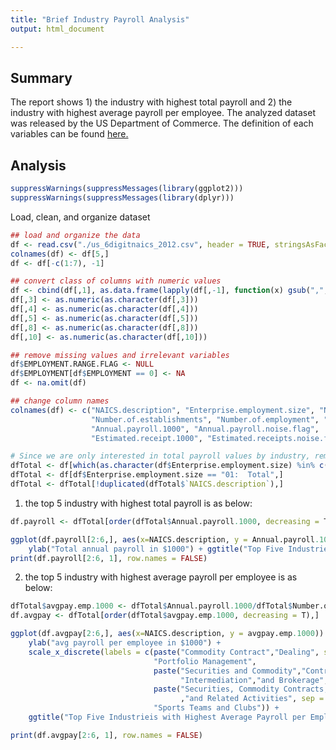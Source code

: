 ```yaml
---
title: "Brief Industry Payroll Analysis"
output: html_document

---
```


## Summary
The report shows 1) the industry with highest total payroll and 2) the industry with highest average payroll per employee. The analyzed dataset was released by the US Department of Commerce. The definition of each variables can be found [here.](http://www.census.gov/econ/susb/definitions.html)


## Analysis
```r
suppressWarnings(suppressMessages(library(ggplot2)))
suppressWarnings(suppressMessages(library(dplyr)))
```

Load, clean, and organize dataset

```r
## load and organize the data
df <- read.csv("./us_6digitnaics_2012.csv", header = TRUE, stringsAsFactors = FALSE, na.strings = c("", "NA"))
colnames(df) <- df[5,]
df <- df[-c(1:7), -1]

## convert class of columns with numeric values
df <- cbind(df[,1], as.data.frame(lapply(df[,-1], function(x) gsub(",", "", x))))
df[,3] <- as.numeric(as.character(df[,3]))
df[,4] <- as.numeric(as.character(df[,4]))
df[,5] <- as.numeric(as.character(df[,5]))
df[,8] <- as.numeric(as.character(df[,8]))
df[,10] <- as.numeric(as.character(df[,10]))

## remove missing values and irrelevant variables
df$EMPLOYMENT.RANGE.FLAG <- NULL
df$EMPLOYMENT[df$EMPLOYMENT == 0] <- NA
df <- na.omit(df)

## change column names
colnames(df) <- c("NAICS.description", "Enterprise.employment.size", "Number.of.firms", 
                  "Number.of.establishments", "Number.of.employment", "Employment.noise flag", 
                  "Annual.payroll.1000", "Annual.payroll.noise.flag", 
                  "Estimated.receipt.1000", "Estimated.receipts.noise.flag")

# Since we are only interested in total payroll values by industry, remove unnecessary values accordingly
dfTotal <- df[which(as.character(df$Enterprise.employment.size) %in% c("01:  Total")),]
dfTotal <- df[df$Enterprise.employment.size == "01:  Total",]
dfTotal <- dfTotal[!duplicated(dfTotal$`NAICS.description`),]
```

1) the top 5 industry with highest total payroll is as below:

```r
df.payroll <- dfTotal[order(dfTotal$Annual.payroll.1000, decreasing = T),]

ggplot(df.payroll[2:6,], aes(x=NAICS.description, y = Annual.payroll.1000)) + geom_bar(stat = "identity") +
    ylab("Total annual payroll in $1000") + ggtitle("Top Five Industrieis with Highest Payroll")
print(df.payroll[2:6, 1], row.names = FALSE)
```

2) the top 5 industry with highest average payroll per employee is as below:

```r
dfTotal$avgpay.emp.1000 <- dfTotal$Annual.payroll.1000/dfTotal$Number.of.employment
df.avgpay <- dfTotal[order(dfTotal$avgpay.emp.1000, decreasing = T),]

ggplot(df.avgpay[2:6,], aes(x=NAICS.description, y = avgpay.emp.1000)) + geom_bar(stat = "identity") +
    ylab("avg payroll per employee in $1000") + 
    scale_x_discrete(labels = c(paste("Commodity Contract","Dealing", sep = "\n"), 
                                "Portfolio Management",
                                paste("Securities and Commodity","Contracts",
                                      "Intermediation","and Brokerage", sep = "\n"),
                                paste("Securities, Commodity Contracts,","and other Financial Investmets"
                                      ,"and Related Activities", sep = "\n"),
                                "Sports Teams and Clubs")) + 
    ggtitle("Top Five Industrieis with Highest Average Payroll per Employee")

print(df.avgpay[2:6, 1], row.names = FALSE)
```
